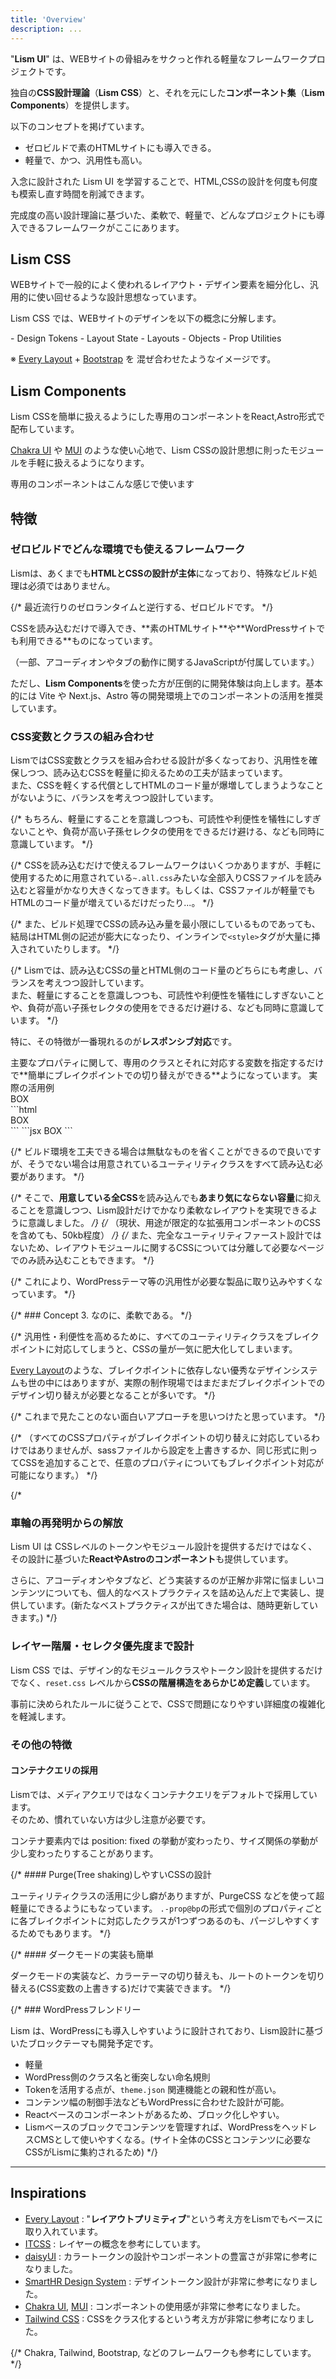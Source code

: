 ```yaml
---
title: 'Overview'
description: ...
---
```


"**Lism UI**" は、WEBサイトの骨組みをサクっと作れる軽量なフレームワークプロジェクトです。


独自の**CSS設計理論**（**Lism CSS**）と、それを元にした**コンポーネント集**（**Lism Components**）を提供します。

以下のコンセプトを掲げています。

- ゼロビルドで素のHTMLサイトにも導入できる。
- 軽量で、かつ、汎用性も高い。

入念に設計された Lism UI を学習することで、HTML,CSSの設計を何度も何度も模索し直す時間を削減できます。

<Callout keycol="green" icon='good'>
完成度の高い設計理論に基づいた、柔軟で、軽量で、どんなプロジェクトにも導入できるフレームワークがここにあります。
</Callout>



## Lism CSS

WEBサイトで一般的によく使われるレイアウト・デザイン要素を細分化し、汎用的に使い回せるような設計思想なっています。

Lism CSS では、WEBサイトのデザインを以下の概念に分解します。

<Box p='30' bgc='base-2'>
	- Design Tokens
	- Layout State
	- Layouts
	- Objects
	- Prop Utilities
</Box>


※ [Every Layout](https://every-layout.dev/) + [Bootstrap](https://getbootstrap.com/) を 混ぜ合わせたようなイメージです。



## Lism Components

Lism CSSを簡単に扱えるようにした専用のコンポーネントをReact,Astro形式で配布しています。

[Chakra UI](https://chakra-ui.com/) や [MUI](https://mui.com/) のような使い心地で、Lism CSSの設計思想に則ったモジュールを手軽に扱えるようになります。

<PreviewTitle>専用のコンポーネントはこんな感じで使います</PreviewTitle>

<DemoLismComponent/>



## 特徴


### ゼロビルドでどんな環境でも使えるフレームワーク

Lismは、あくまでも**HTMLとCSSの設計が主体**になっており、特殊なビルド処理は必須ではありません。

{/* 最近流行りのゼロランタイムと逆行する、ゼロビルドです。 */}

<Callout type="check">
CSSを読み込むだけで導入でき、**素のHTMLサイト**や**WordPressサイトでも利用できる**ものになっています。
</Callout>

<Text c="text-2" mbs="10" fz="s">（一部、アコーディオンやタブの動作に関するJavaScriptが付属しています。）</Text>


<IconBadge /> ただし、**Lism Components**を使った方が圧倒的に開発体験は向上します。基本的には Vite や Next.js、Astro 等の開発環境上でのコンポーネントの活用を推奨しています。


### CSS変数とクラスの組み合わせ

LismではCSS変数とクラスを組み合わせる設計が多くなっており、汎用性を確保しつつ、読み込むCSSを軽量に抑えるための工夫が詰まっています。  
また、CSSを軽くする代償としてHTMLのコード量が爆増してしまうようなことがないように、バランスを考えつつ設計しています。

{/* もちろん、軽量にすることを意識しつつも、可読性や利便性を犠牲にしすぎないことや、負荷が高い子孫セレクタの使用をできるだけ避ける、なども同時に意識しています。 */}

{/* CSSを読み込むだけで使えるフレームワークはいくつかありますが、手軽に使用するために用意されている`~.all.css`みたいな全部入りCSSファイルを読み込むと容量がかなり大きくなってきます。もしくは、CSSファイルが軽量でもHTMLのコード量が増えているだけだったり...。 */}

{/* また、ビルド処理でCSSの読み込み量を最小限にしているものであっても、結局はHTML側の記述が膨大になったり、インラインで`<style>`タグが大量に挿入されていたりします。 */}

{/* Lismでは、読み込むCSSの量とHTML側のコード量のどちらにも考慮し、バランスを考えつつ設計しています。  
また、軽量にすることを意識しつつも、可読性や利便性を犠牲にしすぎないことや、負荷が高い子孫セレクタの使用をできるだけ避ける、なども同時に意識しています。 */}


特に、その特徴が一番現れるのが**レスポンシブ対応**です。

<Callout type='check'>
主要なプロパティに関して、専用のクラスとそれに対応する変数を指定するだけで**簡単にブレイクポイントでの切り替えができる**ようになっています。
</Callout>

<Preview>
	<PreviewTitle>実際の活用例</PreviewTitle>
	<PreviewArea resize p='20'>
		<div class="-p:20 -p@sm -p@md -bd:" style="--sm-p:var(--s30);--md-p:var(--s50);">
			BOX
		</div>
	</PreviewArea>
	<PreviewCode label="HTML" slot="tab">
```html
<div class="-p:20 -p@sm -p@md -bd:" style="--sm-p:var(--s30);--md-p:var(--s50);">
	BOX
</div>
```
	</PreviewCode>
	<PreviewCode label="JSX" slot="tab">
```jsx
<Box p={[20, 30, 50]} bd>
	BOX
</Box>
```
	</PreviewCode>
</Preview>

{/* ビルド環境を工夫できる場合は無駄なものを省くことができるので良いですが、そうでない場合は用意されているユーティリティクラスをすべて読み込む必要があります。 */}

{/* <Callout type="check">
そこで、**用意している全CSS**を読み込んでも**あまり気にならない容量**に抑えることを意識しつつ、Lism設計だけでかなり柔軟なレイアウトを実現できるように意識しました。
</Callout> */}
{/* <Text mbs="20" fz="s">（現状、用途が限定的な拡張用コンポーネントのCSSを含めても、50kb程度）</Text> */}
{/* また、完全なユーティリティファースト設計ではないため、レイアウトモジュールに関するCSSについては分離して必要なページでのみ読み込むこともできます。 */}

{/* これにより、WordPressテーマ等の汎用性が必要な製品に取り込みやすくなっています。 */}

{/* ### Concept 3. なのに、柔軟である。 */}



{/* 
<Callout keycol="blue" icon={SmileyXEyes}>
汎用性・利便性を高めるために、すべてのユーティリティクラスをブレイクポイントに対応してしまうと、CSSの量が一気に肥大化してしまいます。
</Callout>

[Every Layout](https://every-layout.dev/)のような、ブレイクポイントに依存しない優秀なデザインシステムも世の中にはありますが、実際の制作現場ではまだまだブレイクポイントでのデザイン切り替えが必要となることが多いです。
 */}

{/* これまで見たことのない面白いアプローチを思いつけたと思っています。 */}

{/* （すべてのCSSプロパティがブレイクポイントの切り替えに対応しているわけではありませんが、sassファイルから設定を上書きするか、同じ形式に則ってCSSを追加することで、任意のプロパティについてもブレイクポイント対応が可能になります。） */}

{/* 
### 車輪の再発明からの解放

Lism UI は CSSレベルのトークンやモジュール設計を提供するだけではなく、その設計に基づいた**ReactやAstroのコンポーネント**も提供しています。

さらに、アコーディオンやタブなど、どう実装するのが正解か非常に悩ましいコンテンツについても、個人的なベストプラクティスを詰め込んだ上で実装し、提供しています。(新たなベストプラクティスが出てきた場合は、随時更新していきます。)
 */}


### レイヤー階層・セレクタ優先度まで設計

Lism CSS では、デザイン的なモジュールクラスやトークン設計を提供するだけでなく、`reset.css` レベルから**CSSの階層構造をあらかじめ定義**しています。

事前に決められたルールに従うことで、CSSで問題になりやすい詳細度の複雑化を軽減します。


### その他の特徴


#### コンテナクエリの採用

Lismでは、メディアクエリではなくコンテナクエリをデフォルトで採用しています。  
そのため、慣れていない方は少し注意が必要です。

<IconBadge type='warning' /> コンテナ要素内では position: fixed の挙動が変わったり、サイズ関係の挙動が少し変わったりすることがあります。





{/* #### Purge(Tree shaking)しやすいCSSの設計

ユーティリティクラスの活用に少し癖がありますが、PurgeCSS などを使って超軽量にできるようにもなっています。
`.-prop@bp`の形式で個別のプロパティごとに各ブレイクポイントに対応したクラスが1つずつあるのも、パージしやすくするためでもあります。 */}


{/* #### ダークモードの実装も簡単

ダークモードの実装など、カラーテーマの切り替えも、ルートのトークンを切り替える(CSS変数の上書きする)だけで実装できます。 */}

{/* ### WordPressフレンドリー

Lism は、WordPressにも導入しやすいように設計されており、Lism設計に基づいたブロックテーマも開発予定です。

- 軽量
- WordPress側のクラス名と衝突しない命名規則
- Tokenを活用する点が、`theme.json` 関連機能との親和性が高い。
- コンテンツ幅の制御手法などもWordPressに合わせた設計が可能。
- Reactベースのコンポーネントがあるため、ブロック化しやすい。
- Lismベースのブロックでコンテンツを管理すれば、WordPressをヘッドレスCMSとして使いやすくなる。(サイト全体のCSSとコンテンツに必要なCSSがLismに集約されるため) */}



---

## Inspirations

- [Every Layout](https://every-layout.dev/) : "**レイアウトプリミティブ**"という考え方をLismでもベースに取り入れています。
- [ITCSS](https://itcss.io/) : レイヤーの概念を参考にしています。
- [daisyUI](https://daisyui.com/) : カラートークンの設計やコンポーネントの豊富さが非常に参考になりました。
- [SmartHR Design System](https://smarthr.design/products/design-tokens/) : デザイントークン設計が非常に参考になりました。
- [Chakra UI](https://chakra-ui.com/),  [MUI](https://mui.com/) : コンポーネントの使用感が非常に参考になりました。
- [Tailwind CSS](https://tailwindcss.com/) : CSSをクラス化するという考え方が非常に参考になりました。

{/* Chakra, Tailwind, Bootstrap, などのフレームワークも参考にしています。 */}
